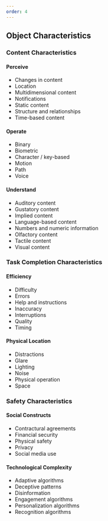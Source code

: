 ```yaml
---
order: 4
---
```


## Object Characteristics

### Content Characteristics

#### Perceive

* 	Changes in content  
* 	Location  
* 	Multidimensional content  
* 	Notifications  
* 	Static content  
* 	Structure and relationships  
* 	Time-based content

#### Operate

* 	Binary  
* 	Biometric  
* 	Character / key-based  
* 	Motion  
* 	Path  
* 	Voice

#### Understand

* 	Auditory content
* 	Gustatory content
* 	Implied content
* 	Language-based content
* 	Numbers and numeric information
* 	Olfactory content
* 	Tactile content
* 	Visual content

### Task Completion Characteristics

#### Efficiency

* Difficulty  
* Errors  
* Help and instructions  
* Inaccuracy  
* Interruptions  
* Quality  
* Timing

#### Physical Location

* Distractions  
* Glare  
* Lighting  
* Noise  
* Physical operation  
* Space

### Safety Characteristics

#### Social Constructs

* Contractural agreements  
* Financial security  
* Physical safety  
* Privacy  
* Social media use

#### Technological Complexity

* 	Adaptive algorithms  
* 	Deceptive patterns  
* 	Disinformation  
* 	Engagement algorithms  
* 	Personalization algorithms  
* 	Recognition algorithms